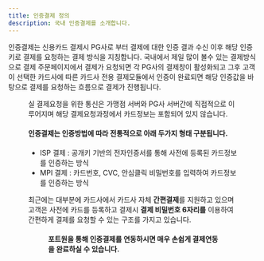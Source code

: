 ```yaml
---
title: 인증결제 정의
description: 국내 인증결제를 소개합니다.
---
```




인증결제는 신용카드 결제시 PG사로 부터 결제에 대한 인증 결과 수신 이후 해당 인증키로 결제를 요청하는 결제 방식을 지칭합니다. 국내에서 제일 많이 볼수 있는 결제방식으로 결제 주문페이지에서 결제가 요청되면 각 PG사의 결제창이 활성화되고 그후 고객이 선택한 카드사에 따른 카드사 전용 결제모듈에서 인증이 완료되면 해당 인증값을 바탕으로 결제를 요청하는 흐름으로 결제가 진행됩니다.

<Figure src="/gitbook-assets/ko/image (313).png" caption="일반적인 인증결제 Flow" />

<Hint style="info">
실 결제요청을 위한 통신은 가맹점 서버와 PG사 서버간에 직접적으로 이루어지며 해당 결제요청과정에서 카드정보는 포함되어 있지 않습니다.

</Hint>

#### 인증결제는 인증방법에 따라 전통적으로 아래 두가지 형태 구분됩니다.

* ISP 결제 : 공개키 기반의 전자인증서를 통해 사전에 등록된 카드정보를 인증하는 방식
* MPI 결제 : 카드번호, CVC, 안심클릭 비밀번호를 입력하여 카드정보를 인증하는 방식

최근에는 대부분에 카드사에서 카드사 자체 **간편결제**를 지원하고 있으며 고객은 사전에 카드를 등록하고 결제시 **결제 비밀번호 6자리를** 이용하여 간편하게 결제를 요청할 수 있는 구조를 가지고 있습니다.

<Figure src="/gitbook-assets/ko/image (250).png" caption="NHN KCP 인증결제 신한카드 간편 결제 화면" />

#### 포트원을 통해 인증결제를 연동하시면 매우 손쉽게 결제연동을 완료하실 수 있습니다.
